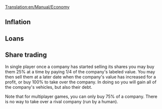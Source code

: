 [[Translation:en/Manual/Economy]]
{{en/Stub}}
==Inflation==

==Loans==

==Share trading==
In single player once a company has started selling its shares you may buy them 25% at a time by paying 1/4 of the company's labeled value. You may then sell them at a later date when the company's value has increased for a profit, or buy 100% to take over the company. In doing so you will gain all of the company's vehicles, but also their debt.

Note that for multiplayer games, you can only buy 75% of a company. There is no way to take over a rival company (run by a human).